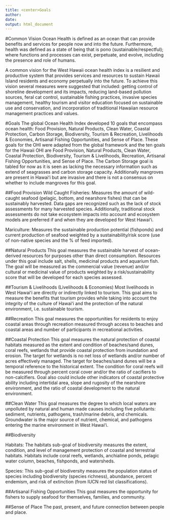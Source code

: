 ```yaml
---
title: <center>Goals
author: 
date: 
output: html_document
---
```


#Common Vision
Ocean Health is defined as an ocean that can provide benefits and services for people now and into the future. Furthermore, health was defined as a state of being that is pono (sustainable/respectful); where functions and processes can exist, perpetuate, and evolve, including the presence and role of humans. 

A common vision for the West Hawaii ocean health index is a resilient and productive system that provides services and resources to sustain Hawaii Island residents and economy perpetually into the future. To achieve this vision several measures were suggested that included: getting control of shoreline development and its impacts, reducing land-based pollution sources, feral cat control, sustainable fishing practices, invasive species management, healthy tourism and visitor education focused on sustainable use and conservation, and incorporation of traditional Hawaiian resource management practices and values.

#Goals
The global Ocean Health Index developed 10 goals that encompass ocean health: Food Provision, Natural Products, Clean Water, Coastal Protection, Carbon Storage, Biodiversity, Tourism & Recreation, Livelihoods & Economies, Artisanal Fishing Opportunities, and Sense of Place. These goals for the OHI were adapted from the global framework and the ten goals for the Hawaii OHI are Food Provision, Natural Products, Clean Water, Coastal Protection, Biodiversity, Tourism & Livelihoods, Recreation, Artisanal Fishing Opportunities, and Sense of Place. The Carbon Storage goal is tabled for now as it is seen as lacking the necessary information such as extend of seagrasses and carbon storage capacity. Additionally mangroves are present in Hawaiʻi but are invasive and there is not a consensus on whether to include mangroves for this goal.

##Food Provision
Wild Caught Fisheries: Measures the amount of wild-caught seafood (pelagic, bottom, and nearshore fishes) that can be sustainably harvested. Data gaps are recognized such as the lack of stock assessments for many harvested species. Additionally, traditional stock assessments do not take ecosystem impacts into account and ecosystem models are preferred if and when they are developed for West Hawaiʻi.


Mariculture: Measures the sustainable production potential (fishponds) and current production of seafood weighted by a sustainability/risk score (use of non-native species and the % of feed imported).


##Natural Products
This goal measures the sustainable harvest of ocean-derived resources for purposes other than direct consumption. Resources under this goal include salt, shells, medicinal products and aquarium fish. The goal will be measured as the commercial value (revenue) and/or cultural or medicinal value of products weighted by a risk/sustainability score that will be developed for each species assessed.


##Tourism & Livelihoods (Livelihoods & Economies)
Most livelihoods in West Hawaiʻi are directly or indirectly linked to tourism. This goal aims to measure the benefits that tourism provides while taking into account the integrity of the culture of Hawaiʻi and the protection of the natural environment, i.e. sustainable tourism.


##Recreation
This goal measures the opportunities for residents to enjoy coastal areas through recreation measured through access to beaches and coastal areas and number of participants in recreational activities.


##Coastal Protection
This goal measures the natural protection of coastal habitats measured as the extent and condition of beaches/sand dunes, coral reefs, wetlands that provide coastal protection from inundation and erosion. The target for wetlands is no net loss of wetlands and/or number of acres effectively managed. The target for beaches/sand dunes will be a temporal reference to the historical extent. The condition for coral reefs will be measured through percent coral cover and/or the ratio of cacifiers to non-calcifiers. Goal also could include other indicators of coastal protective ability including intertidal area, slope and rugosity of the nearshore environment, and the ratio of coastal development to the natural environment. 


##Clean Water
This goal measures the degree to which local waters are unpolluted by natural and human made causes including five pollutants: sediment, nutrients, pathogens, trash/marine debris, and chemicals. Groundwater is the major source of nutrient, chemical, and pathogens entering the marine environment in West Hawaiʻi.


##Biodiversity

Habitats: The habitats sub-goal of biodiversity measures the extent, condition, and level of management protection of coastal and terrestrial habitats. Habitats include coral reefs, wetlands, anchialine ponds, pelagic water column, beaches, fishponds, and watersheds. 


Species: This sub-goal of biodiversity measures the population status of species including biodiversity (species richness), abundance, percent endemism, and risk of extinction (from IUCN red list classifications).


##Artisanal Fishing Opportunities
This goal measures the opportunity for fishers to supply seafood for themselves, families, and community. 


##Sense of Place
The past, present, and future connection between people and place.
